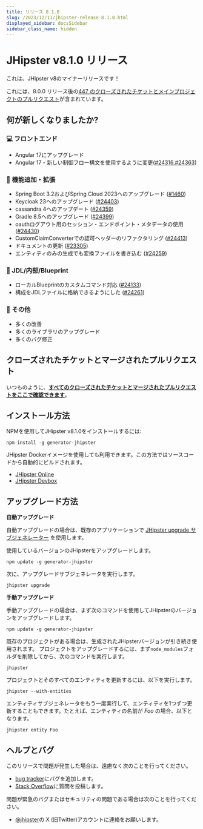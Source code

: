 ```yaml
---
title: リリース 8.1.0
slug: /2023/12/11/jhipster-release-8.1.0.html
displayed_sidebar: docsSidebar
sidebar_class_name: hidden
---
```


# JHipster v8.1.0 リリース

これは、JHipster v8のマイナーリリースです！

これには、8.0.0 リリース後の[447 のクローズされたチケットとメインプロジェクトのプルリクエスト](https://github.com/jhipster/generator-jhipster/issues?q=is:closed+milestone:8.1.0)が含まれています。

## 何が新しくなりましたか?

### :computer: フロントエンド

- Angular 17にアップグレード
- Angular 17 - 新しい制御フロー構文を使用するように変更([#24316](https://github.com/jhipster/generator-jhipster/pull/24316),[#24363](https://github.com/jhipster/generator-jhipster/pull/24363))

### :gem: 機能追加・拡張

- Spring Boot 3.2およびSpring Cloud 2023へのアップグレード ([#1460](https://github.com/jhipster/jhipster-bom/pull/1460))
- Keycloak 23へのアップグレード ([#24403](https://github.com/jhipster/generator-jhipster/pull/24403))
- cassandra 4へのアップデート ([#24359](https://github.com/jhipster/generator-jhipster/pull/24359))
- Gradle 8.5へのアップグレード ([#24399](https://github.com/jhipster/generator-jhipster/pull/24399))
- oauthログアウト用のセッション・エンドポイント・メタデータの使用 ([#24430](https://github.com/jhipster/generator-jhipster/pull/24430))
- CustomClaimConverterでの認可ヘッダーのリファクタリング ([#24413](https://github.com/jhipster/generator-jhipster/pull/24413))
- ドキュメントの更新 ([#23305](https://github.com/jhipster/generator-jhipster/pull/23305))
- エンティティのみの生成でも変換ファイルを書き込む ([#24259](https://github.com/jhipster/generator-jhipster/pull/24259))

### :paw_prints: JDL/内部/Blueprint

- ローカルBlueprintのカスタムコマンド対応 ([#24133](https://github.com/jhipster/generator-jhipster/pull/24133))
- 構成をJDLファイルに格納できるようにした ([#24261](https://github.com/jhipster/generator-jhipster/pull/24261))

### :scroll: その他

- 多くの改善
- 多くのライブラリのアップグレード
- 多くのバグ修正

## クローズされたチケットとマージされたプルリクエスト

いつものように、**[すべてのクローズされたチケットとマージされたプルリクエストをここで確認できます](https://github.com/jhipster/generator-jhipster/issues?q=is:closed+milestone:8.1.0)**。

## インストール方法

NPMを使用してJHipster v8.1.0をインストールするには:

```
npm install -g generator-jhipster
```

JHipster Dockerイメージを使用しても利用できます。この方法ではソースコードから自動的にビルドされます。

- [JHipster Online](https://start.jhipster.tech)
- [JHipster Devbox](https://github.com/jhipster/jhipster-devbox)

## アップグレード方法

**自動アップグレード**

自動アップグレードの場合は、既存のアプリケーションで [JHipster upgrade サブジェネレーター](/upgrading-an-application/) を使用します。

使用しているバージョンのJHipsterをアップグレードします。

```
npm update -g generator-jhipster
```

次に、アップグレードサブジェネレータを実行します。

```
jhipster upgrade
```

**手動アップグレード**

手動アップグレードの場合は、まず次のコマンドを使用してJHipsterのバージョンをアップグレードします。

```
npm update -g generator-jhipster
```

既存のプロジェクトがある場合は、生成されたJHipsterバージョンが引き続き使用されます。
プロジェクトをアップグレードするには、まず`node_modules`フォルダを削除してから、次のコマンドを実行します。

```
jhipster
```

プロジェクトとそのすべてのエンティティを更新するには、以下を実行します。

```
jhipster --with-entities
```

エンティティサブジェネレータをもう一度実行して、エンティティを1つずつ更新することもできます。たとえば、エンティティの名前が _Foo_ の場合、以下となります。

```
jhipster entity Foo
```

## ヘルプとバグ

このリリースで問題が発生した場合は、遠慮なく次のことを行ってください。

- [bug tracker](https://github.com/jhipster/generator-jhipster/issues?state=open)にバグを追加します。
- [Stack Overflow](http://stackoverflow.com/tags/jhipster/info)に質問を投稿します。

問題が緊急のバグまたはセキュリティの問題である場合は次のことを行ってください。

- [@jhipster](https://twitter.com/jhipster)の X (旧Twitter)アカウントに連絡をお願いします。

